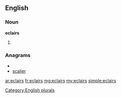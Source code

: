==English==

===Noun===
'''eclairs'''

# {{plural of|[[eclair]]}}

===Anagrams===
* {{alphagram|aceilrs}}
* [[scalier#English|scalier]]


[[Category:English plurals]]

[[ar:eclairs]]
[[fr:eclairs]]
[[mg:eclairs]]
[[my:eclairs]]
[[simple:eclairs]]